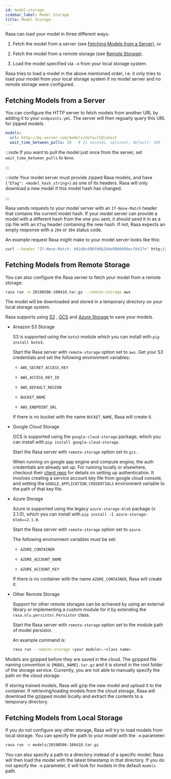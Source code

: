 ```yaml
---
id: model-storage
sidebar_label: Model Storage
title: Model Storage
---
```


Rasa can load your model in three different ways:

1. Fetch the model from a server (see [Fetching Models from a Server](./model-storage.mdx#server-fetch-from-server)), or

2. Fetch the model from a remote storage (see [Remote Storage](./model-storage.mdx#server-fetch-from-remote-storage)).

3. Load the model specified via `-m` from your local storage system.

Rasa tries to load a model in the above mentioned order, i.e. it only tries to load your model from your local
storage system if no model server and no remote storage were configured.

<a aria-hidden="true" tabIndex="-1" className="anchor enhancedAnchor" id="server-fetch-from-server"></a>

## Fetching Models from a Server

You can configure the HTTP server to fetch models from another URL
by adding it to your `endpoints.yml`. The server will then
reguarly query this URL for zipped models.

```yaml
models:
  url: http://my-server.com/models/default@latest
  wait_time_between_pulls: 10   # In seconds, optional, default: 100
```

:::note
If you want to pull the model just once from the server, set
`wait_time_between_pulls` to `None`.

:::

:::note
Your model server must provide zipped Rasa models, and have
`{"ETag": <model_hash_string>}` as one of its headers. Rasa will
only download a new model if this model hash has changed.

:::

Rasa sends requests to your model server with an `If-None-Match`
header that contains the current model hash. If your model server can
provide a model with a different hash from the one you sent, it should send it
in as a zip file with an `ETag` header containing the new hash. If not, Rasa
expects an empty response with a `204` or `304` status code.

An example request Rasa might make to your model server looks like this:

```bash
curl --header "If-None-Match: d41d8cd98f00b204e9800998ecf8427e" http://my-server.com/models/default@latest
```

<a aria-hidden="true" tabIndex="-1" className="anchor enhancedAnchor" id="server-fetch-from-remote-storage"></a>

## Fetching Models from Remote Storage

You can also configure the Rasa server to fetch your model from a remote storage:

```bash
rasa run -m 20190506-100418.tar.gz --remote-storage aws
```

The model will be downloaded and stored in a temporary directory on your local storage system.

Rasa supports using [S3](https://aws.amazon.com/s3/) ,
[GCS](https://cloud.google.com/storage/) and [Azure Storage](https://azure.microsoft.com/services/storage/) to save your models.

* Amazon S3 Storage

  S3 is supported using the `boto3` module which you can
  install with `pip install boto3`.

  Start the Rasa server with `remote-storage` option set to
  `aws`. Get your S3 credentials and set the following
  environment variables:

    * `AWS_SECRET_ACCESS_KEY`

    * `AWS_ACCESS_KEY_ID`

    * `AWS_DEFAULT_REGION`

    * `BUCKET_NAME`

    * `AWS_ENDPOINT_URL`

  If there is no bucket with the name `BUCKET_NAME`, Rasa will create it.

* Google Cloud Storage

  GCS is supported using the `google-cloud-storage` package,
  which you can install with `pip install google-cloud-storage`.

  Start the Rasa server with `remote-storage` option set to `gcs`.

  When running on google app engine and compute engine, the auth
  credentials are already set up. For running locally or elsewhere,
  checkout their
  [client repo](https://github.com/GoogleCloudPlatform/python-docs-samples/tree/master/storage/cloud-client#authentication)
  for details on setting up authentication. It involves creating
  a service account key file from google cloud console,
  and setting the `GOOGLE_APPLICATION_CREDENTIALS` environment
  variable to the path of that key file.

* Azure Storage

  Azure is supported using the legacy `azure-storage-blob` package (v 2.1.0),
  which you can install with `pip install -I azure-storage-blob==2.1.0`.

  Start the Rasa server with `remote-storage` option set to `azure`.

  The following environment variables must be set:

    * `AZURE_CONTAINER`

    * `AZURE_ACCOUNT_NAME`

    * `AZURE_ACCOUNT_KEY`

  If there is no container with the name `AZURE_CONTAINER`, Rasa will create it.

* Other Remote Storage

  Support for other remote storages can be achieved by using an external library or implementing
  a custom module for it by extending the `rasa.nlu.persistor.Persistor` class.

  Start the Rasa server with `remote-storage` option set to the module path of model persistor.

  An example command is:

  ```bash
  rasa run --remote-storage <your module>.<class name>
  ```

Models are gzipped before they are saved in the cloud. The gzipped file naming convention
is `{MODEL_NAME}.tar.gz` and it is stored in the root folder of the storage service.
Currently, you are not able to manually specify the path on the cloud storage.

If storing trained models, Rasa will gzip the new model and upload it to the container. If retrieving/loading models
from the cloud storage, Rasa will download the gzipped model locally and extract the contents to a temporary directory.


## Fetching Models from Local Storage

If you do not configure any other storage, Rasa will try to load models from local storage.
You can specify the path to your model with the `-m` parameter:

```bash
rasa run -m models/20190506-100418.tar.gz
```

You can also specify a path to a directory instead of a specific model; Rasa will
then load the model with the latest timestamp in that directory. If you do not
specify the `-m` parameter, it will look for models in the default `models` path.
